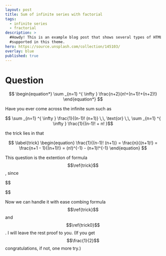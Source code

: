 ```yaml
---
layout: post
title: Sum of infinite series with factorial
tags:
  - infinite series
  - fractorial
description: >
  #Howdy! This is an example blog post that shows several types of HTML content
  #supported in this theme.
hero: https://source.unsplash.com/collection/145103/
overlay: blue
published: true
---
```


# Question

$$
\begin{equation*}
\sum _{n=1} ^{ \infty } \frac{n+2}{n!+(n+1)!+(n+2)!}
\end{equation*}
$$

<!--break-->

Have you ever come across the infinite sum such as  

$$ \sum _{n=1} ^{ \infty } \frac{1}{(n-1)! (n+1)} \,\, \text{or} \,\, \sum _{n=1} ^{ \infty } \frac{1}{(n-1)! + n! }$$

the trick lies in that  

$$
\label{trick}  
\begin{equation}
\frac{1}{(n-1)! (n+1)} = \frac{n}{(n+1)!} = \frac{n+1 - 1}{(n+1)!} = (n!)^{-1} - (n+1)!^{-1}
\end{equation}
$$

This question is the extention of formula $$\ref{trick}$$, since  

$$

\label{trick0} 
\begin{equation}
\frac{ n+2 }{ n!+(n+1)!+(n+2)! } = \frac{n+2}{n!( 1+ n+1 (n+1) (n+2) ) } = \frac{1}{n!(n+2)}   
\end{equation}
$$


Now we can handle it with ease combing formula $$\ref{trick}$$ and $$\ref{trick0}$$. I will leave the rest 
proof to you. (If you get $$\frac{1}{2}$$ congratulations, if not, one more try.)
